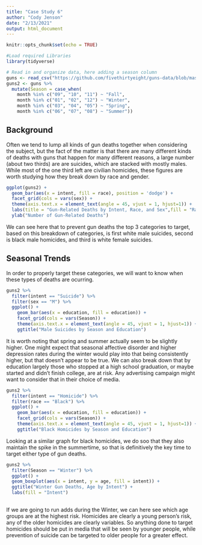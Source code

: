 ```yaml
---
title: "Case Study 6"
author: "Cody Jenson"
date: "2/13/2021"
output: html_document
---
```


```r
knitr::opts_chunk$set(echo = TRUE)
```

```r
#Load required Libraries
library(tidyverse)
```

```r
# Read in and organize data, here adding a season column
guns <- read_csv("https://github.com/fivethirtyeight/guns-data/blob/master/full_data.csv?raw=true")
guns2 <- guns %>% 
  mutate(Season = case_when(
    month %in% c("09", "10", "11") ~ "Fall",
    month %in% c("01", "02", "12") ~ "Winter",
    month %in% c("03", "04", "05") ~ "Spring",
    month %in% c("06", "07", "08") ~ "Summer"))
```


## Background

Often we tend to lump all kinds of gun deaths together when considering the subject, but the fact of the matter is that there are many different kinds of deaths with guns that happen for many different reasons, a large number (about two thirds) are are suicides, which are stacked with mostly males. While most of the one third left are civilian homicides, these figures are worth studying how they break down by race and gender.

```r
ggplot(guns2) +
  geom_bar(aes(x = intent, fill = race), position = 'dodge') + 
  facet_grid(cols = vars(sex)) + 
  theme(axis.text.x = element_text(angle = 45, vjust = 1, hjust=1)) +
  labs(title = "Gun-Related Deaths by Intent, Race, and Sex",fill = "Race") +
  ylab("Number of Gun-Related Deaths")
```

We can see here that to prevent gun deaths the top 3 categories to target, based on this breakdown of categories, is first white male suicides, second is black male homicides, and third is white female suicides.

## Seasonal Trends

In order to properly target these categories, we will want to know when these types of deaths are ocurring.

```r
guns2 %>%
  filter(intent == "Suicide") %>%
  filter(sex == "M") %>%
  ggplot() + 
    geom_bar(aes(x = education, fill = education)) +
    facet_grid(cols = vars(Season)) +
    theme(axis.text.x = element_text(angle = 45, vjust = 1, hjust=1)) +
    ggtitle("Male Suicides by Season and Education")
```

It is worth noting that spring and summer actually seem to be slightly higher. One might expect that seasonal affective disorder and higher depression rates during the winter would play into that being consistently higher, but that doesn't appear to be true. We can also break down that by education largely those who stopped at a high school graduation, or maybe started and didn't finish college, are at risk. Any advertising campaign might want to consider that in their choice of media.

```r
guns2 %>%
  filter(intent == "Homicide") %>%
  filter(race == "Black") %>%
  ggplot() + 
    geom_bar(aes(x = education, fill = education)) +
    facet_grid(cols = vars(Season)) +
    theme(axis.text.x = element_text(angle = 45, vjust = 1, hjust=1)) +
    ggtitle("Black Homicides by Season and Education")
```

Looking at a similar graph for black homicides, we do soo that they also maintain the spike in the summertime, so that is definitively the key time to target either type of gun deaths.

```r
guns2 %>%
  filter(Season == "Winter") %>%
  ggplot() +
  geom_boxplot(aes(x = intent, y = age, fill = intent)) +
  ggtitle("Winter Gun Deaths, Age by Intent") +
  labs(fill = "Intent")
  
```

If we are going to run adds during the Winter, we can here see which age groups are at the highest risk. Homicides are clearly a young person's risk, any of the older homicides are clearly variables. So anything done to target homicides should be put in media that will be seen by younger people, while prevention of suicide can be targeted to older people for a greater effect.
